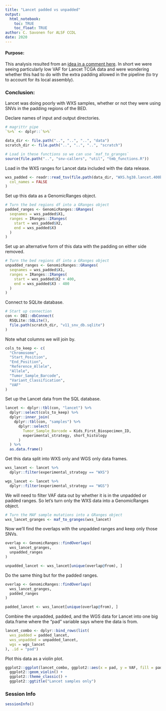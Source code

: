 ```yaml
---
title: "Lancet padded vs unpadded"
output: 
  html_notebook:
    toc: TRUE
    toc_float: TRUE
author: C. Savonen for ALSF CCDL
date: 2020
---
```


#### Purpose: 
This analysis resulted from an [idea in a comment here](https://github.com/AlexsLemonade/OpenPBTA-analysis/pull/548#issuecomment-589734993).
In short we were seeing particularly low VAF for Lancet TCGA data and were wondering 
whether this had to do with the extra padding allowed in the pipeline (to try to account 
for its local assembly). 

### Conclusion: 
Lancet was doing poorly with WXS samples, whether or not they were using SNVs in
the padding regions of the BED. 

Declare names of input and output directories.

```r
# magrittr pipe
`%>%` <- dplyr::`%>%`

data_dir <- file.path("..", "..", "..", "data")
scratch_dir <- file.path("..", "..", "..", "scratch")

# Load in these functions so we can use `maf_to_granges`
source(file.path("..", "snv-callers", "util", "tmb_functions.R"))
```

Load in the WXS ranges for Lancet data included with the data release. 

```r
wxs_padded <- readr::read_tsv(file.path(data_dir, "WXS.hg38.lancet.400bp_padded.bed"),
  col_names = FALSE
)
```

Set up this data as a GenomicRanges object. 

```r
# Turn the bed regions df into a GRanges object
padded_ranges <- GenomicRanges::GRanges(
  seqnames = wxs_padded$X1,
  ranges = IRanges::IRanges(
    start = wxs_padded$X2,
    end = wxs_padded$X3
  )
)
```

Set up an alternative form of this data with the padding on either side removed. 

```r
# Turn the bed regions df into a GRanges object
unpadded_ranges <- GenomicRanges::GRanges(
  seqnames = wxs_padded$X1,
  ranges = IRanges::IRanges(
    start = wxs_padded$X2 + 400,
    end = wxs_padded$X3 - 400
  )
)
```

Connect to SQLite database.

```r
# Start up connection
con <- DBI::dbConnect(
  RSQLite::SQLite(),
  file.path(scratch_dir, "v11_snv_db.sqlite")
)
```

Note what columns we will join by.

```r
cols_to_keep <- c(
  "Chromosome",
  "Start_Position",
  "End_Position",
  "Reference_Allele",
  "Allele",
  "Tumor_Sample_Barcode",
  "Variant_Classification",
  "VAF"
)
```

Set up the Lancet data from the SQL database. 

```r
lancet <- dplyr::tbl(con, "lancet") %>%
  dplyr::select(cols_to_keep) %>%
  dplyr::inner_join(
    dplyr::tbl(con, "samples") %>%
      dplyr::select(
        Tumor_Sample_Barcode = Kids_First_Biospecimen_ID,
        experimental_strategy, short_histology
      )
  ) %>%
  as.data.frame()
```

Get this data split into WXS only and WGS only data frames. 

```r
wxs_lancet <- lancet %>%
  dplyr::filter(experimental_strategy == "WXS")

wgs_lancet <- lancet %>%
  dplyr::filter(experimental_strategy == "WGS")
```

We will need to filter VAF data out by whether it is in the unpadded or padded ranges. 
So let's turn only the WXS data into a GenomicRanges object. 

```r
# Turn the MAF sample mutations into a GRanges object
wxs_lancet_granges <- maf_to_granges(wxs_lancet)
```

Now we'll find the overlaps with the unpadded ranges and keep only those SNVs. 

```r
overlap <- GenomicRanges::findOverlaps(
  wxs_lancet_granges,
  unpadded_ranges
)

unpadded_lancet <- wxs_lancet[unique(overlap@from), ]
```

Do the same thing but for the padded ranges. 

```r
overlap <- GenomicRanges::findOverlaps(
  wxs_lancet_granges,
  padded_ranges
)

padded_lancet <- wxs_lancet[unique(overlap@from), ]
```

Combine the unpadded, padded, and the WGS data for Lancet into one big data.frame
where the "pad" variable says where the data is from. 

```r
lancet_combo <- dplyr::bind_rows(list(
  wxs_padded = padded_lancet,
  wxs_unpadded = unpadded_lancet,
  wgs = wgs_lancet
), .id = "pad")
```

Plot this data as a violin plot. 

```r
ggplot2::ggplot(lancet_combo, ggplot2::aes(x = pad, y = VAF, fill = pad)) +
  ggplot2::geom_violin() +
  ggplot2::theme_classic() +
  ggplot2::ggtitle("Lancet samples only")
```

### Session Info

```r
sessionInfo()
```
